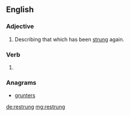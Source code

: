 ==English==

===Adjective===
{{en-adj|-}}

# Describing that which has been [[string|strung]] again.

===Verb===
{{head|en}}

# {{en-past of|restring}}

===Anagrams===
* [[grunters#English|grunters]]

[[de:restrung]]
[[mg:restrung]]